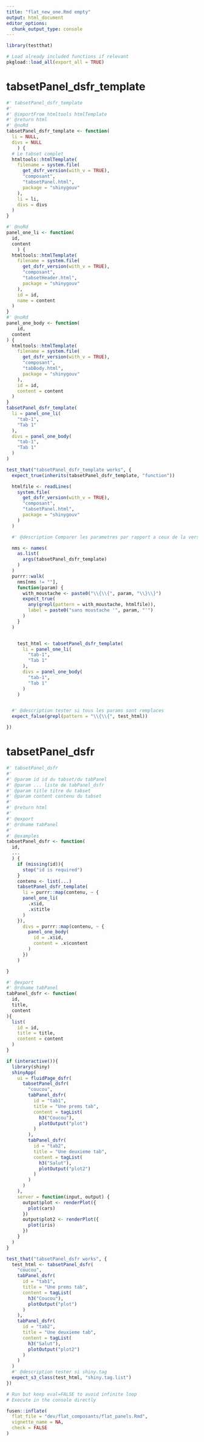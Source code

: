 ```yaml
---
title: "flat_new_one.Rmd empty"
output: html_document
editor_options:
  chunk_output_type: console
---
```



```r
library(testthat)
```

```r
# Load already included functions if relevant
pkgload::load_all(export_all = TRUE)
```

# tabsetPanel_dsfr_template

```r
#' tabsetPanel_dsfr_template
#'
#' @importFrom htmltools htmlTemplate
#' @return html
#' @noRd
tabsetPanel_dsfr_template <- function(
  li = NULL,
  divs = NULL
    ) {
  # Le tabset complet
  htmltools::htmlTemplate(
    filename = system.file(
      get_dsfr_version(with_v = TRUE),
      "composant",
      "tabsetPanel.html",
      package = "shinygouv"
    ),
    li = li,
    divs = divs
  )
}

#' @noRd
panel_one_li <- function(
  id,
  content
    ) {
  htmltools::htmlTemplate(
    filename = system.file(
      get_dsfr_version(with_v = TRUE),
      "composant",
      "tabsetHeader.html",
      package = "shinygouv"
    ),
    id = id,
    name = content
  )
}
#' @noRd
panel_one_body <- function(
    id,
  content
) {
  htmltools::htmlTemplate(
    filename = system.file(
      get_dsfr_version(with_v = TRUE),
      "composant",
      "tabBody.html",
      package = "shinygouv"
    ),
    id = id,
    content = content
  )
}
tabsetPanel_dsfr_template(
  li = panel_one_li(
    "tab-1",
    "Tab 1"
  ),
  divs = panel_one_body(
    "tab-1",
    "Tab 1"
  )
)

```


```r
test_that("tabsetPanel_dsfr_template works", {
  expect_true(inherits(tabsetPanel_dsfr_template, "function"))

  htmlfile <- readLines(
    system.file(
      get_dsfr_version(with_v = TRUE),
      "composant",
      "tabsetPanel.html",
      package = "shinygouv"
    )
  )

  #' @description Comparer les parametres par rapport a ceux de la version precedente

  nms <- names(
    as.list(
      args(tabsetPanel_dsfr_template)
    )
  )
  purrr::walk(
    nms[nms != ""],
    function(param) {
      with_moustache <- paste0("\\{\\{", param, "\\}\\}")
      expect_true(
        any(grepl(pattern = with_moustache, htmlfile)),
        label = paste0("sans moustache '", param, "'")
      )
    }
  )


    test_html <- tabsetPanel_dsfr_template(
      li = panel_one_li(
        "tab-1",
        "Tab 1"
      ),
      divs = panel_one_body(
        "tab-1",
        "Tab 1"
      )
    )


  #' @description tester si tous les params sont remplaces
  expect_false(grepl(pattern = "\\{\\{", test_html))

})
```


# tabsetPanel_dsfr

```r
#' tabsetPanel_dsfr
#'
#' @param id id du tabset/du tabPanel
#' @param ... liste de tabPanel_dsfr
#' @param title titre du tabset
#' @param content contenu du tabset
#'
#' @return html
#'
#' @export
#' @rdname tabPanel
#'
#' @examples
tabsetPanel_dsfr <- function(
  id,
  ...
  ) {
    if (missing(id)){
      stop("id is required")
    }
    contenu <- list(...)
    tabsetPanel_dsfr_template(
      li = purrr::map(contenu, ~ {
      panel_one_li(
        .x$id,
        .x$title
      )
    }),
      divs = purrr::map(contenu, ~ {
        panel_one_body(
          id = .x$id,
          content = .x$content
        )
      })
    )

}

#' @export
#' @rdname tabPanel
tabPanel_dsfr <- function(
  id,
  title,
  content
){
  list(
    id = id,
    title = title,
    content = content
  )
}

```

```r
if (interactive()){
  library(shiny)
  shinyApp(
    ui = fluidPage_dsfr(
      tabsetPanel_dsfr(
        "coucou",
        tabPanel_dsfr(
          id = "tab1",
          title = "Une prems tab",
          content = tagList(
            h3("Coucou"),
            plotOutput("plot")
          )
        ),
        tabPanel_dsfr(
          id = "tab2",
          title = "Une deuxieme tab",
          content = tagList(
            h3("Salut"),
            plotOutput("plot2")
          )
        )
      )
    ),
    server = function(input, output) {
      output$plot <- renderPlot({
        plot(cars)
      })
      output$plot2 <- renderPlot({
        plot(iris)
      })
    }
  )
}
```

```r
test_that("tabsetPanel_dsfr works", {
  test_html <- tabsetPanel_dsfr(
    "coucou",
    tabPanel_dsfr(
      id = "tab1",
      title = "Une prems tab",
      content = tagList(
        h3("Coucou"),
        plotOutput("plot")
      )
    ),
    tabPanel_dsfr(
      id = "tab2",
      title = "Une deuxieme tab",
      content = tagList(
        h3("Salut"),
        plotOutput("plot2")
      )
    )
  )
  #' @description tester si shiny.tag
  expect_s3_class(test_html, "shiny.tag.list")
})
```





```r
# Run but keep eval=FALSE to avoid infinite loop
# Execute in the console directly

fusen::inflate(
  flat_file = "dev/flat_composants/flat_panels.Rmd",
  vignette_name = NA,
  check = FALSE
)
```

